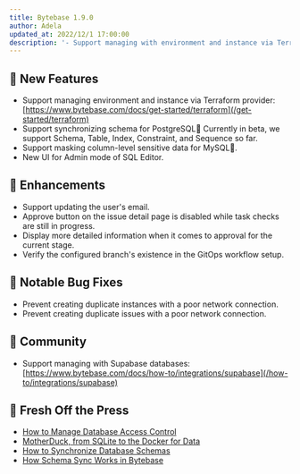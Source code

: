 ```yaml
---
title: Bytebase 1.9.0
author: Adela
updated_at: 2022/12/1 17:00:00
description: '- Support managing with environment and instance via Terraform provider. - Support synchronizing schema for PostgreSQL. - Support masking column-level sensitive data. - New UI for Admin mode of SQL Editor.'
---
```



## 🚀 New Features

- Support managing environment and instance via Terraform provider: [https://www.bytebase.com/docs/get-started/terraform](/get-started/terraform)
- Support synchronizing schema for PostgreSQL🐘 Currently in beta, we support Schema, Table, Index, Constraint, and Sequence so far.
- Support masking column-level sensitive data for MySQL🐬.
- New UI for Admin mode of SQL Editor.

## 🎄 Enhancements

- Support updating the user's email.
- Approve button on the issue detail page is disabled while task checks are still in progress.
- Display more detailed information when it comes to approval for the current stage.
- Verify the configured branch's existence in the GitOps workflow setup.

## 🐞 Notable Bug Fixes

- Prevent creating duplicate instances with a poor network connection.
- Prevent creating duplicate issues with a poor network connection.

## 🎠 Community

- Support managing with Supabase databases: [https://www.bytebase.com/docs/how-to/integrations/supabase](/how-to/integrations/supabase)

## 📰 Fresh Off the Press

- [How to Manage Database Access Control](/blog/how-to-manage-database-access-control)
- [MotherDuck, from SQLite to the Docker for Data](/blog/motherduck-from-sqlite-to-the-docker-for-data)
- [How to Synchronize Database Schemas](/tutorials/how-to-synchronize-database-schemas)
- [How Schema Sync Works in Bytebase](/blog/how-schema-sync-work)

<InstallUpgrade />

